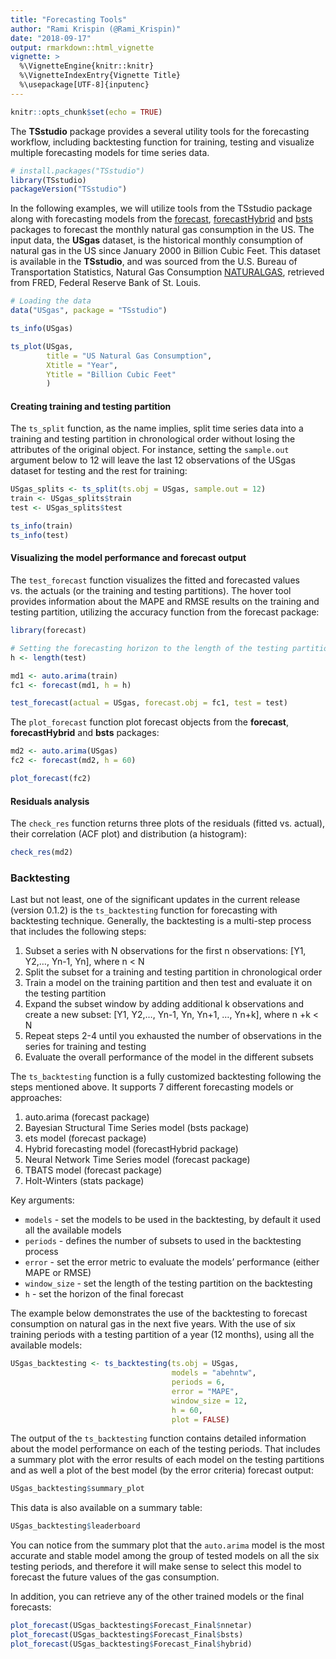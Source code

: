 ```yaml
---
title: "Forecasting Tools"
author: "Rami Krispin (@Rami_Krispin)"
date: "2018-09-17"
output: rmarkdown::html_vignette
vignette: >
  %\VignetteEngine{knitr::knitr}
  %\VignetteIndexEntry{Vignette Title}
  %\usepackage[UTF-8]{inputenc}
---
```


```r
knitr::opts_chunk$set(echo = TRUE)
```

The **TSstudio** package provides a several utility tools for the forecasting workflow, including backtesting function for training, testing and visualize multiple forecasting models for time series data. 

```r
# install.packages("TSstudio")
library(TSstudio)
packageVersion("TSstudio")
```

In the following examples, we will utilize tools from the TSstudio package along with forecasting models from the [forecast](https://cran.r-project.org/web/packages/forecast/index.html), [forecastHybrid](https://cran.r-project.org/web/packages/forecastHybrid/index.html) and [bsts](https://cran.r-project.org/web/packages/bsts/index.html) packages to forecast the monthly natural gas consumption in the US. The input data, the **USgas** dataset, is the historical monthly consumption of natural gas in the US since January 2000 in Billion Cubic Feet. This dataset is available in the **TSstudio**, and was sourced from the U.S. Bureau of Transportation Statistics, Natural Gas Consumption [NATURALGAS](https://fred.stlouisfed.org/series/NATURALGAS), retrieved from FRED, Federal Reserve Bank of St. Louis.

```r
# Loading the data
data("USgas", package = "TSstudio")

ts_info(USgas)

ts_plot(USgas,
        title = "US Natural Gas Consumption",
        Xtitle = "Year",
        Ytitle = "Billion Cubic Feet"
        )
```

#### Creating training and testing partition

The `ts_split` function, as the name implies, split time series data into a training and testing partition in chronological order without losing the attributes of the original object. For instance, setting the `sample.out` argument below to 12 will leave the last 12 observations of the USgas dataset for testing and the rest for training:    

```r
USgas_splits <- ts_split(ts.obj = USgas, sample.out = 12)
train <- USgas_splits$train
test <- USgas_splits$test

ts_info(train)
ts_info(test)
```

#### Visualizing the model performance and forecast output

The `test_forecast` function visualizes the fitted and forecasted values vs. the actuals (or the training and testing partitions). The hover tool provides information about the MAPE and RMSE results on the training and testing partition, utilizing the accuracy function from the forecast package:

```r
library(forecast)

# Setting the forecasting horizon to the length of the testing partition
h <- length(test)

md1 <- auto.arima(train)
fc1 <- forecast(md1, h = h)

test_forecast(actual = USgas, forecast.obj = fc1, test = test)
```

The `plot_forecast` function plot forecast objects from the **forecast**, **forecastHybrid** and **bsts** packages:

```r
md2 <- auto.arima(USgas)
fc2 <- forecast(md2, h = 60)

plot_forecast(fc2)
```

#### Residuals analysis

The `check_res` function returns three plots of the residuals (fitted vs. actual), their correlation (ACF plot) and distribution (a histogram):

```r
check_res(md2)
```

### Backtesting

Last but not least, one of the significant updates in the current release (version 0.1.2) is the `ts_backtesting` function for forecasting with backtesting technique. Generally, the backtesting is a multi-step process that includes the following steps:

1. Subset a series with N observations for the first n observations:
 [Y1, Y2,..., Yn-1, Yn], where n < N
2. Split the subset for a training and testing partition in chronological order
3. Train a model on the training partition and then test and evaluate it on the testing partition
4. Expand the subset window by adding additional k observations and create a new subset:
 [Y1, Y2,..., Yn-1, Yn, Yn+1, ..., Yn+k], where n +k < N
5. Repeat steps 2-4 until you exhausted the number of observations in the series for training and testing
6. Evaluate the overall performance of the model in the different subsets

The `ts_backtesting` function is a fully customized backtesting following the steps mentioned above. It supports 7 different forecasting models or approaches:

1. auto.arima (forecast package)
2. Bayesian Structural Time Series model (bsts package)
3. ets model (forecast package)
4. Hybrid forecasting model (forecastHybrid package)
5. Neural Network Time Series model (forecast package)
6. TBATS model (forecast package)
7. Holt-Winters (stats package)

Key arguments:

* `models` - set the models to be used in the backtesting, by default it used all the available models
* `periods` - defines the number of subsets to used in the backtesting process
* `error` - set the error metric to evaluate the models' performance (either MAPE or RMSE)
* `window_size` - set the length of the testing partition on the backtesting
* `h` - set the horizon of the final forecast

The example below demonstrates the use of the backtesting to forecast consumption on natural gas in the next five years. With the use of six training periods with a testing partition of a year (12 months), using all the available models:

```r
USgas_backtesting <- ts_backtesting(ts.obj = USgas,
                                    models = "abehntw",
                                    periods = 6,
                                    error = "MAPE",
                                    window_size = 12,
                                    h = 60, 
                                    plot = FALSE)
```

The output of the `ts_backtesting` function contains detailed information about the model performance on each of the testing periods. That includes a summary plot with the error results of each model on the testing partitions and as well a plot of the best model (by the error criteria) forecast output:

```r
USgas_backtesting$summary_plot
```

This data is also available on a summary table:

```r
USgas_backtesting$leaderboard
```


You can notice from the summary plot that the `auto.arima` model is the most accurate and stable model among the group of tested models on all the six testing periods, and therefore it will make sense to select this model to forecast the future values of the gas consumption.

In addition, you can retrieve any of the other trained models or the final forecasts:

```r
plot_forecast(USgas_backtesting$Forecast_Final$nnetar)
plot_forecast(USgas_backtesting$Forecast_Final$bsts)
plot_forecast(USgas_backtesting$Forecast_Final$hybrid)
```



